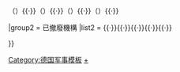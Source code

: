{{noteTA
|G1=IT
}}
{{Navbox
|name  = 德國聯邦國防軍總監及參謀機構
|title = [[File:Bundeswehr Kreuz.svg|21px]] [[德國聯邦國防軍]]總監及參謀機構
|image =  
|groupstyle = line-height:1.1; padding:0.35em 1em; text-align:center; 
|liststyle  = line-height:1.4;
|above={{Link-de|德國軍事指揮委員會|Militärischer Führungsrat|軍事指揮委員會}}（{{Link-de|德國聯邦國防軍總監|Generalinspekteur der Bundeswehr|聯邦國防軍總監}}）

|group1 = 現存機構
|list1  =
{{Link-de|德國陸軍司令部|Kommando Heer|陸軍司令部}}（{{Link-de|德國陸軍總監|Inspekteur des Heeres|陸軍總監}}）{{·}}{{Link-de|德國海軍司令部|Marinekommando|海軍司令部}}（{{Link-de|德國海軍總監|Inspekteur der Marine|海軍總監}}）{{·}}{{Link-de|德國空軍司令部|Kommando Luftwaffe|空軍司令部}}（{{Link-de|德國空軍總監|Inspekteur der Luftwaffe|空軍總監}}）{{·}}{{Link-de|德國基礎軍司令部|Kommando Streitkräftebasis|基礎軍司令部}}（{{Link-de|德國基礎軍總監|Inspekteur der Streitkräftebasis|基礎軍總監}}）{{·}}{{Link-de|德國聯邦國防軍醫療司令部|Kommando Sanitätsdienst der Bundeswehr|醫療司令部}}（{{Link-de|德國醫療軍總監|Inspekteur des Sanitätsdienstes|醫療總監}}）{{·}}{{Link-de|德國網路資訊空間司令部|Kommando Cyber- und Informationsraum|网络信息空间司令部}}

|group2 = 已撤廢機構
|list2  =  <s>{{Link-de|德國三軍指揮參謀部|Führungsstab der Streitkräfte|三軍指揮參謀部}}</s>{{·}}<s>{{Link-de|德國陸軍指揮參謀部|Führungsstab des Heeres|陸軍指揮參謀部}}</s>{{·}}<s>{{Link-de|德國海軍指揮參謀部|Führungsstab der Marine|海軍指揮參謀部}}</s>{{·}}<s>{{Link-de|德國空軍指揮參謀部|Führungsstab der Luftwaffe|空軍指揮參謀部}}</s>{{·}}<s>{{Link-de|德國醫療指揮參謀部|Führungsstab des Sanitätsdienstes|醫療指揮參謀部}}</s>{{·}}<s>{{Link-de|德國聯邦國防部調兵指揮參謀部|Einsatzführungsstab des Bundesministeriums der Verteidigung|國防部調兵指揮參謀部}}</s>

}}<noinclude>
[[Category:德国军事模板]]
[[Category:德國聯邦國防軍|+]]
</noinclude>